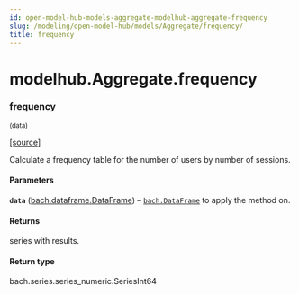 ```yaml
---
id: open-model-hub-models-aggregate-modelhub-aggregate-frequency
slug: /modeling/open-model-hub/models/Aggregate/frequency/
title: frequency
---
```


# modelhub.Aggregate.frequency

<div className="method">

### <span className="name">frequency</span>

<small className="parameter-list">(<span className="parameter" id="data">data</span>)</small>


&#8203;<span className="view-source">[[source]](https://github.com/objectiv/objectiv-analytics/blob/main/modelhub/modelhub/aggregate.py)</span>

<div className="content">

Calculate a frequency table for the number of users by number of sessions.


#### Parameters

**`data`** ([bach.dataframe.DataFrame](/modeling/bach/api-reference/DataFrame/bach.DataFrame.mdx)) – [`bach.DataFrame`](/modeling/bach/api-reference/DataFrame/bach.DataFrame.mdx) to apply the method on.



#### Returns

series with results.



#### Return type

bach.series.series_numeric.SeriesInt64



</div>


</div>
